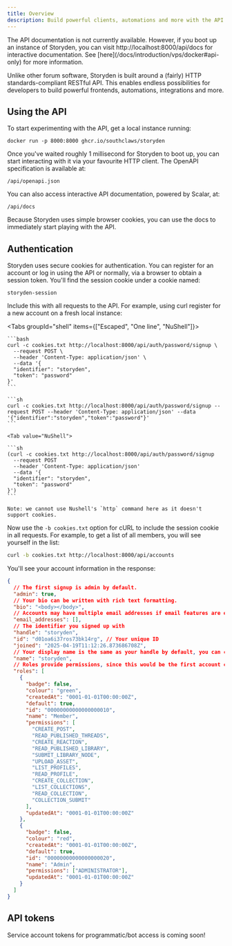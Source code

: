 ```yaml
---
title: Overview
description: Build powerful clients, automations and more with the API.
---
```



<Callout type="warn">
  The API documentation is not currently available. However, if you boot up an
  instance of Storyden, you can visit http://localhost:8000/api/docs for
  interactive documentation. See [here](/docs/introduction/vps/docker#api-only)
  for more information.
</Callout>

Unlike other forum software, Storyden is built around a (fairly) HTTP standards-compliant RESTful API. This enables endless possibilities for developers to build powerful frontends, automations, integrations and more.

## Using the API

To start experimenting with the API, get a local instance running:

```
docker run -p 8000:8000 ghcr.io/southclaws/storyden
```

Once you've waited roughly 1 millisecond for Storyden to boot up, you can start interacting with it via your favourite HTTP client. The OpenAPI specification is available at:

```
/api/openapi.json
```

You can also access interactive API documentation, powered by Scalar, at:

```
/api/docs
```

Because Storyden uses simple browser cookies, you can use the docs to immediately start playing with the API.

## Authentication

Storyden uses secure cookies for authentication. You can register for an account or log in using the API or normally, via a browser to obtain a session token. You'll find the session cookie under a cookie named:

```
storyden-session
```

Include this with all requests to the API. For example, using curl register for a new account on a fresh local instance:

<Tabs groupId="shell" items={["Escaped", "One line", "NuShell"]}>
  <Tab value="Escaped">

    ```bash
    curl -c cookies.txt http://localhost:8000/api/auth/password/signup \
      --request POST \
      --header 'Content-Type: application/json' \
      --data '{
      "identifier": "storyden",
      "token": "password"
    }'
    ```

  </Tab>

  <Tab value="One line">

    ```sh
    curl -c cookies.txt http://localhost:8000/api/auth/password/signup --request POST --header 'Content-Type: application/json' --data '{"identifier":"storyden","token":"password"}'
    ```

  </Tab>

    <Tab value="NuShell">

    ```sh
    (curl -c cookies.txt http://localhost:8000/api/auth/password/signup
      --request POST
      --header 'Content-Type: application/json'
      --data '{
      "identifier": "storyden",
      "token": "password"
    }')
    ```

    Note: we cannot use Nushell's `http` command here as it doesn't support cookies.

  </Tab>

</Tabs>

Now use the `-b cookies.txt` option for cURL to include the session cookie in all requests. For example, to get a list of all members, you will see yourself in the list:

```bash
curl -b cookies.txt http://localhost:8000/api/accounts
```

You'll see your account information in the response:

```json
{
  // The first signup is admin by default.
  "admin": true,
  // Your bio can be written with rich text formatting.
  "bio": "<body></body>",
  // Accounts may have multiple email addresses if email features are enabled.
  "email_addresses": [],
  // The identifier you signed up with
  "handle": "storyden",
  "id": "d01oa6i37ros73bk14rg", // Your unique ID
  "joined": "2025-04-19T11:12:26.873686708Z",
  // Your display name is the same as your handle by default, you can change this to anything you want.
  "name": "storyden",
  // Roles provide permissions, since this would be the first account created, it receives both the Member role with default permissions and the Admin role with all permissions denoted by "ADMINISTRATOR".
  "roles": [
    {
      "badge": false,
      "colour": "green",
      "createdAt": "0001-01-01T00:00:00Z",
      "default": true,
      "id": "00000000000000000010",
      "name": "Member",
      "permissions": [
        "CREATE_POST",
        "READ_PUBLISHED_THREADS",
        "CREATE_REACTION",
        "READ_PUBLISHED_LIBRARY",
        "SUBMIT_LIBRARY_NODE",
        "UPLOAD_ASSET",
        "LIST_PROFILES",
        "READ_PROFILE",
        "CREATE_COLLECTION",
        "LIST_COLLECTIONS",
        "READ_COLLECTION",
        "COLLECTION_SUBMIT"
      ],
      "updatedAt": "0001-01-01T00:00:00Z"
    },
    {
      "badge": false,
      "colour": "red",
      "createdAt": "0001-01-01T00:00:00Z",
      "default": true,
      "id": "00000000000000000020",
      "name": "Admin",
      "permissions": ["ADMINISTRATOR"],
      "updatedAt": "0001-01-01T00:00:00Z"
    }
  ]
}
```

## API tokens

<Callout>
  Service account tokens for programmatic/bot access is coming soon!
</Callout>
